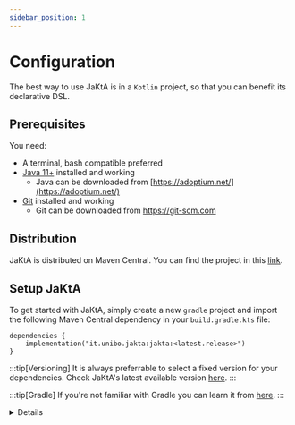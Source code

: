 ```yaml
---
sidebar_position: 1
---
```



# Configuration

The best way to use JaKtA is in a `Kotlin` project, so that you can benefit its declarative DSL.

## Prerequisites

You need:
* A terminal, bash compatible preferred
* [Java 11+](https://adoptium.net/) installed and working
    - Java can be downloaded from [https://adoptium.net/](https://adoptium.net/)
* [Git](https://git-scm.com) installed and working
    - Git can be downloaded from https://git-scm.com

## Distribution 

JaKtA is distributed on Maven Central.
You can find the project in this [link](https://central.sonatype.com/namespace/it.unibo.jakta).

## Setup JaKtA

To get started with JaKtA, simply create a new `gradle` project and import the following Maven Central dependency in your `build.gradle.kts` file:

```
dependencies {
    implementation("it.unibo.jakta:jakta:<latest.release>")
}
```

:::tip[Versioning]
It is always preferrable to select a fixed version for your dependencies. Check JaKtA's latest available version [here](https://central.sonatype.com/artifact/it.unibo.jakta/jakta).
:::

:::tip[Gradle]
If you're not familiar with Gradle you can learn it from [here](https://docs.gradle.org/current/userguide/getting_started_eng.html).
:::

<details>

    <summary> 
    Gradle will import JaKtA as a dependency from **Maven Central**, make sure your repository configuration is including it.
    </summary>

    To setup Maven Central copy this in your `build.gralde.kts` file:
    ```
    repositories {
        mavenCentral()
    }
    ```
</details>
